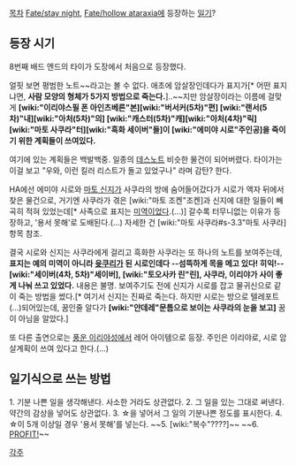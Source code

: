 [[목차]]
[[Fate/stay night]], [[Fate/hollow ataraxia]]에 등장하는 [[일기]]?
== 등장 시기 ==
8번째 배드 엔드의 타이가 도장에서 처음으로 등장했다.

얼핏 보면 평범한 노트~~라고는 볼 수 없다. 애초에 암살장인데다가 표지가[* 어떤 표지냐면, '''사람 모양의 형체가 5가지 방법으로 죽는다.''']..~~지만 암살장이라는 이름에 걸맞게 '''[wiki:"이리야스필 폰 아인츠베른"본][wiki:"버서커(5차)"편] [wiki:"랜서(5차)"내][wiki:"아처(5차)"의] [wiki:"캐스터(5차)"캐][wiki:"아처(4차)"릭][wiki:"마토 사쿠라"터][wiki:"흑화 세이버"들]이 [wiki:"에미야 시로"주인공]을 죽이기 위한 계획들이 쓰여있다.'''

여기에 있는 계획들은 백발백중. 일종의 [[데스노트]] 비슷한 물건이 되어버렸다.
타이가는 이걸 보고 "우와, 이런 킬러 리스트가 돌고 있었구나" 라며 감탄? 한다.

HA에선 에미야 시로와 [[마토 신지]]가 사쿠라의 방에 숨어들어갔다가 시로가 액자 뒤에서 찾은 물건으로, 거기엔 사쿠라가 겪은 [wiki:"마토 조켄"조켄]과 신지에 대한 일들이 빼곡히 적혀 있었는데[* 사족으로 표지는 [[미역]]이었다.(...)] 갈수록 터무니없는 이유가 등장하고, '용서 못해'로 도배된다.(...) 자세한 건 [wiki:"마토 사쿠라#s-3.3"마토 사쿠라] 항목 참조.

결국 시로와 신지는 사쿠라에게 걸리고 흑화한 사쿠라는 또 하나의 노트를 보여주는데, '''표지는 예의 미역이 아니라 [[윳쿠리]]가 된 시로인데다 --섬뜩하게 목을 메고 있다! 히익!-- [wiki:"세이버(4차, 5차)"세이버], [wiki:"토오사카 린"린], 사쿠라, 이리야가 사이 좋게 나눠 쓰고 있었다.''' 내용은 불명. 보여주기도 전에 신지가 시로를 잡고 물귀신으로 같이 죽는 방법을 썼다.[* 여기서 신지는 진짜로 죽는다. 하지만 시로는 방으로 텔레포트(...)되어있는데, 꿈인줄 알다가 '''[wiki:"얀데레"문틈으로 보이는 사쿠라의 눈을 보고]''' 꿈이 아님을 알았다.]

또 다른 출연으로는 [[풍운 이리야성]]에서 레어 아이템으로 등장. 주인은 이리야로, 시로 암살계획이 쓰여 있다고 한다.(...)

== 일기식으로 쓰는 방법 ==
1. 기분 나쁜 일을 생각해낸다. 사소한 거라도 상관없다.
2. 그 일을 있는 그대로 써낸다. 약간의 감상을 넣어도 상관없다.
3. ☆을 넣어서 그 일의 기분나쁜 정도를 표시한다.
4. ☆이 5개 이상일 경우 '용서 못해'를 넣는다.
~~5. [wiki:"복수"????]~~
~~6. [[PROFIT!]]~~

[[각주]]
